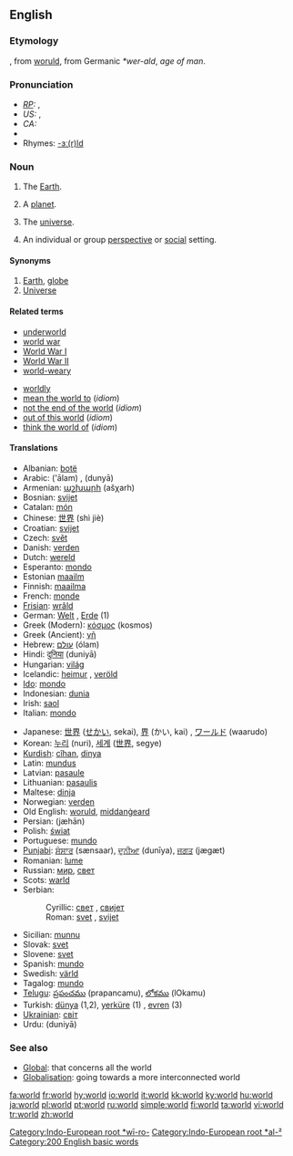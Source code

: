 {{wikipediapar|world}}
==English==

{{rank|find|got|let|193|world|thing|set|told}}

===Etymology===
{{ME.}}, from {{OE.}} [[woruld]], from Germanic ''*wer-ald'', ''age of man''.

===Pronunciation===
* ''[[RP]]:'' {{IPA|/wɜːld/}}, {{SAMPA|/w3:ld/}}
* ''US:'' {{IPA|/wɝld/}}, {{SAMPA|/w3`ld/}}
* ''CA:'' {{IPA|/wɝəɫd̥/}}
*{{audio|en-ca-world.ogg|Audio (CA)}}
*Rhymes: [[Rhymes:English:-ɜː(r)ld|-ɜː(r)ld]]

===Noun===
{{en-noun|s|-}}

# {{uncountable}} The [[Earth]].
# {{countable}} A [[planet]].
# {{figurative}} The [[universe]].
# An individual or group [[perspective]] or [[social]] setting.

====Synonyms====
# [[Earth]], [[globe]]
# [[Universe]]

====Related terms====
{{rel-top}}
*[[underworld]]
*[[world war]]
*[[World War I]]
*[[World War II]]
*[[world-weary]]
{{rel-mid}}
*[[worldly]]
*[[mean the world to]] (''idiom'')
*[[not the end of the world]] (''idiom'')
*[[out of this world]] (''idiom'')
*[[think the world of]] (''idiom'')
{{rel-bottom}}

====Translations====
{{rfc-trans}}
{{trans-top|world}}
*Albanian: [[botë]] {{f}}
*Arabic: {{ARchar|[[عالم]]}} ('ālam) {{m}}, {{ARchar|[[دنيا|دُنْيا]]}} (dunyā)
*Armenian: [[աշխարհ]] (ašχarh)
*Bosnian: [[svijet]] {{m}}
*Catalan: [[món]] {{m}}
*Chinese: [[世界]] (shì jiè)
*Croatian: [[svijet]] {{m}}
*Czech: [[svět]] {{m}}
*Danish: [[verden]] {{c}}
*Dutch: [[wereld]] {{m}}
*Esperanto: [[mondo#Esperanto|mondo]]
*Estonian [[maailm]]
*Finnish: [[maailma]]
*French: [[monde]] {{m}}
*[[Frisian]]: [[wrâld]]
*German: [[Welt]] {{f}}, [[Erde]] {{f}} (1)
*Greek (Modern): [[κόσμος]] (kosmos){{m}}
*Greek (Ancient): [[γῆ]] {{f}}
*Hebrew: [[עולם]] (ólam) {{m}}
*Hindi: [[दुनिया]] (duniyā) {{f}}
*Hungarian: [[világ]]
*Icelandic: [[heimur]] {{m}}, [[veröld]] {{f}}
*[[Ido]]: [[mondo#Ido|mondo]]
*Indonesian: [[dunia]]
*Irish: [[saol]]
*Italian: [[mondo#Italian|mondo]] {{m}}
{{trans-mid}}
*Japanese: [[世界]] ([[せかい]], sekai), [[界]] (かい, kai) , [[ワールド]] (waarudo)
*Korean: [[누리]] (nuri), [[세계]] ([[世界]], segye)
*[[Kurdish]]: [[cîhan]], [[dinya]]
*Latin: [[mundus]] {{m}}
*Latvian: [[pasaule]]
*Lithuanian: [[pasaulis]] {{m}}
*Maltese: [[dinja]]
*Norwegian: [[verden]] {{m}}
*Old English: [[woruld]], [[middangeard|middanġeard]]
*Persian: {{FAchar|[[جهان|جَهان]]}} (jæhān)
*Polish: [[świat]] {{m}}
*Portuguese: [[mundo]] {{m}}
*[[Punjabi]]: [[ਸੰਸਾਰ]] (sænsaar), [[ਦੁਨੀਆ]] (dunīya), [[ਜਗਤ]] (jægæt)
*Romanian: [[lume]] {{f}}
*Russian: [[мир]], [[свет]]
*Scots: [[warld]]
*Serbian:
*:Cyrillic: [[свет]] {{m}}, [[свијет]] {{m}}
*:Roman: [[svet#Serbian|svet]] {{m}}, [[svijet#Serbian|svijet]] {{m}}
*Sicilian: [[munnu]] {{m}}
*Slovak: [[svet]] {{m}}
*Slovene: [[svet]] {{m}}
*Spanish: [[mundo]] {{m}}
*Swedish: [[värld]] {{c}}
*Tagalog: [[mundo]]
*[[Telugu]]: [[ప్రపంచము]] (prapancamu), [[లోకము]] (lOkamu)
*Turkish: [[dünya]] (1,2), [[yerküre]] (1) , [[evren]] (3)
*[[Ukrainian]]: [[світ]] {{m}}
*Urdu: {{URchar|[[دنیا]]}} (duniyā) {{f}}
{{trans-bottom}}

===See also===
*[[Global]]: that concerns all the world
*[[Globalisation]]: going towards a more interconnected world

[[Category:Indo-European root *wī-ro-]]
[[Category:Indo-European root *al-²]]
[[Category:200 English basic words]]

[[fa:world]]
[[fr:world]]
[[hy:world]]
[[io:world]]
[[it:world]]
[[kk:world]]
[[ky:world]]
[[hu:world]]
[[ja:world]]
[[pl:world]]
[[pt:world]]
[[ru:world]]
[[simple:world]]
[[fi:world]]
[[ta:world]]
[[vi:world]]
[[tr:world]]
[[zh:world]]